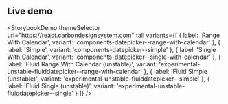 ## Live demo

<StorybookDemo
  themeSelector
  url="https://react.carbondesignsystem.com"
  tall
  variants={[
    {
      label: 'Range With Calendar',
      variant: 'components-datepicker--range-with-calendar'
    },
    {
      label: 'Simple',
      variant: 'components-datepicker--simple'
    },
    {
      label: 'Single With Calendar',
      variant: 'components-datepicker--single-with-calendar'
    },
    {
      label: 'Fluid Range With Calendar (unstable)',
      variant: 'experimental-unstable-fluiddatepicker--range-with-calendar'
    },
    {
      label: 'Fluid Simple (unstable)',
      variant: 'experimental-unstable-fluiddatepicker--simple'
    },
    {
      label: 'Fluid Single (unstable)',
      variant: 'experimental-unstable-fluiddatepicker--single'
    }
  ]}
/>
